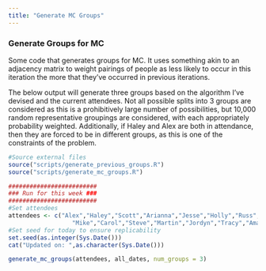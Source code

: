 ```yaml
---
title: "Generate MC Groups"
---
```


### Generate Groups for MC

Some code that generates groups for MC. It uses something akin to an adjacency matrix to weight pairings of people
as less likely to occur in this iteration the more that they've occurred in previous iterations.

The below output will generate three groups based on the algorithm I've devised and the current attendees. Not all possible
splits into 3 groups are considered as this is a prohibitively large number of possibilities, but 10,000 random representative groupings
are considered, with each appropriately probability weighted. Additionally, if Haley and Alex are both in attendance, then they are forced
to be in different groups, as this is one of the constraints of the problem.

```r
#Source external files
source("scripts/generate_previous_groups.R")
source("scripts/generate_mc_groups.R")

```

```r
#########################
### Run for this week ###
#########################
#Set attendees
attendees <- c("Alex","Haley","Scott","Arianna","Jesse","Holly","Russ","Lauren","Sam","Bronson",
                  "Mike","Carol","Steve","Martin","Jordyn","Tracy","Amanda","Tara","Kelsey","Amy","Matt")
#Set seed for today to ensure replicability
set.seed(as.integer(Sys.Date()))
cat("Updated on: ",as.character(Sys.Date()))

generate_mc_groups(attendees, all_dates, num_groups = 3)

```
